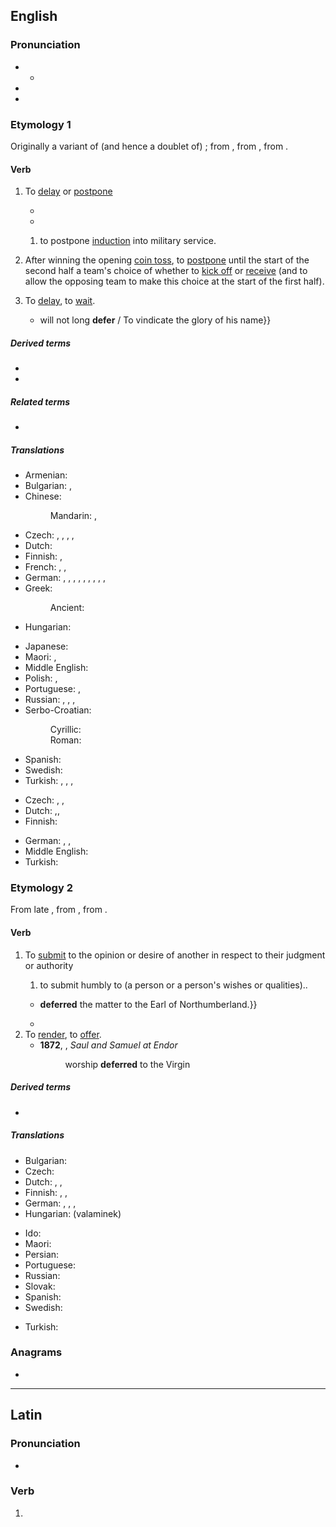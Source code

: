 ==English==

===Pronunciation===
* {{IPA|en|/dɪˈfɜː(ɹ)/}}
** {{audio|en|LL-Q1860 (eng)-Vealhurl-defer.wav|Audio (UK)}}
* {{rhymes|en|ɜː(r)}}
* {{hyphenation|en|de|fer}}

===Etymology 1===
{{root|en|ine-pro|*bʰer-}}
Originally a variant of (and hence a doublet of) {{doublet|en|differ|notext=1}}; from {{inh|en|enm|differren|t=to postpone|id=to postpone}}, from {{der|en|fro|differer}}, from {{der|en|la|differō}}.

====Verb====
{{en-verb|++}}

# {{lb|en|transitive}} To [[delay]] or [[postpone]]
#:{{ux|en|We're going to '''defer''' the decision until we have all the facts.}}
#* {{RQ:Shakespeare Henry 6-2|IV|vii|141|2|'''Deferre''' the ſpoile of the Citie vntill night:}}
#* {{RQ:Mary Shelley Frankenstein|I|II|65|My journey to Ingolstadt, which had been '''deferred''' by these events, was now again determined upon.}}
## {{lb|en|especially|more common|historically}} to postpone [[induction]] into military service.
# {{lb|en|American football}} After winning the opening [[coin toss]], to [[postpone]] until the start of the second half a team's choice of whether to [[kick off]] or [[receive]] (and to allow the opposing team to make this choice at the start of the first half).
# {{lb|en|intransitive}} To [[delay]], to [[wait]].
#* {{RQ:Milton Paradise Regained|Samson Agonistes|34|lines=474–476|passage=God {{...}} will not long '''defer''' / To vindicate the glory of his name}}

=====Derived terms=====
* {{l|en|deferral}}
* {{l|en|deferment}}

=====Related terms=====
* {{l|en|differ}}

=====Translations=====
{{trans-top|(transitive) to delay}}
* Armenian: {{t+|hy|տարկետել}}
* Bulgarian: {{t+|bg|отлагам}}, {{t+|bg|отсрочвам}}
* Chinese:
*: Mandarin: {{t+|cmn|延緩|sc=Hani}}, {{t+|cmn|延缓|tr=yánhuǎn|sc=Hani}}
* Czech: {{t+|cs|odkládat}}, {{t|cs|zpozdit|pf}}, {{t+|cs|zdržet|pf}}, {{t|cs|pozdržet|pf}}, {{t|cs|opozdit|pf}}
* Dutch: {{t+|nl|uitstellen}}
* Finnish: {{t+|fi|lykätä}}, {{t|fi|myöhentää}}
* French: {{t+|fr|différer}}, {{t+|fr|reporter}}, {{t+|fr|remettre}}
* German: {{t+|de|aufschieben}}, {{t+|de|aufheben}}, {{t+|de|verzögern}}, {{t+|de|vertagen}}, {{t+|de|verschieben}}, {{t|de|zurückstellen}}, {{t|de|hinausschieben}}, {{t+|de|stunden}}, {{t+|de|aussetzen}}, {{t|de|den Vortritt lassen}}
* Greek:
*: Ancient: {{t|grc|ἀναβάλλω}}
* Hungarian: {{t+|hu|elhalaszt}}
{{trans-mid}}
* Japanese: {{t+|ja|延期|tr=えんきする, enki suru|alt=延期する|sc=Jpan}}
* Maori: {{t|mi|tinaku}}, {{t|mi|whakatārewa}}
* Middle English: {{t|enm|differren}}
* Polish: {{t+|pl|odraczać}}, {{t+|pl|odroczyć}}
* Portuguese: {{t+|pt|adiar}}, {{t|pt|pospor}}
* Russian: {{t+|ru|откла́дывать|impf}}, {{t+|ru|отложи́ть|pf}}, {{t+|ru|отсро́чивать|impf}}, {{t+|ru|отсро́чить|pf}}
* Serbo-Croatian:
*: Cyrillic: {{t|sh|одгодити}}
*: Roman: {{t+|sh|odgoditi}}
* Spanish: {{t+|es|diferir}}
* Swedish: {{t+|sv|skjuta upp}}
* Turkish: {{t+|tr|geciktirmek}}, {{t+|tr|tehir etmek}}, {{t+|tr|bekletmek}}, {{t+|tr|yubatmak}}
{{trans-bottom}}

{{trans-top|(intransitive) to delay}}
* Czech: {{t+|cs|váhat|impf}}, {{t|cs|vyčkávat|impf}}, {{t+|cs|otálet|impf}}
* Dutch: {{t+|nl|talmen}},{{t+|nl|dralen}},
* Finnish: {{t+|fi|viivytellä}}
{{trans-mid}}
* German: {{t+|de|abwarten}}, {{t|de|zuwarten}}, {{t+|de|zögern}}
* Middle English: {{t|enm|differren}}
* Turkish: {{t+|tr|gecikmek}}
{{trans-bottom}}

===Etymology 2===
From late {{inh|en|enm|differren|t=to refer for judgement|id=to refer for judgement}}, from {{der|en|frm|déférer}}, from {{der|en|la|dēferō}}.

====Verb====
{{en-verb|++}}

# {{lb|en|intransitive}} To [[submit]] to the opinion or desire of another in respect to their judgment or authority
## to submit humbly to (a person or a person's wishes or qualities)..
#*{{quote-book |1=en |author=Francis Bacon |authorlink=Francis Bacon |title=[[w:History of the Reign of King Henry VII|History of the Reign of King Henry VII]] |year=1622 |text=Hereupon the commissioners {{...}} '''deferred''' the matter to the Earl of Northumberland.}}
#* {{RQ:Conrad Heart of Darkness|part=II|passage="Well, I must '''defer''' to your judgment. You are captain," he said with marked civility.}}
# To [[render]], to [[offer]].
#* '''1872''', {{w|Daniel Brevint}}, ''Saul and Samuel at Endor''
#*: worship '''deferred''' to the Virgin

=====Derived terms=====
* {{l|en|deference}}

=====Translations=====
{{trans-top|to submit to the opinion or desire of another}}
* Bulgarian: {{t+|bg|отстъпвам}}
* Czech: {{t|cs|podrobit se|pf}}
* Dutch: {{t|nl|zich voegen}}, {{t+|nl|conformeren}}, {{t+|nl|onderwerpen}}
* Finnish: {{t+|fi|mukautua}}, {{t+|fi|myöntyä}}, {{t+|fi|taipua}}
* German: {{t|de|sich fügen}}, {{t+|de|nachgeben}}, {{t|de|sich beugen}}, {{t|de|sich einlassen auf}}
* Hungarian: {{t+|hu|enged}} (valaminek)
{{trans-mid}}
* Ido: {{t+|io|deferencar}}
* Maori: {{t|mi|whakamiramira}}
* Persian: {{t|fa|تمکین کردن|tr=tamkin kardan|sc=fa-Arab}}
* Portuguese: {{t+|pt|deferir}}
* Russian: {{t+|ru|положиться}}
* Slovak: {{t|sk|podvoliť sa}}
* Spanish: {{t+|es|deferir}}
* Swedish: {{t|sv|hänskjuta}}
{{trans-bottom}}

{{checktrans-top}}
* Turkish: {{t+check|tr|ertelemek}}
{{trans-mid}}
{{trans-bottom}}

===Anagrams===
* {{anagrams|en|a=deefr|freed|refed}}

----

==Latin==

===Pronunciation===
* {{la-IPA|dēfer}}

===Verb===
{{la-verb-form|dēfer}}

# {{inflection of|la|dēferō||2|s|pres|actv|impr}}
